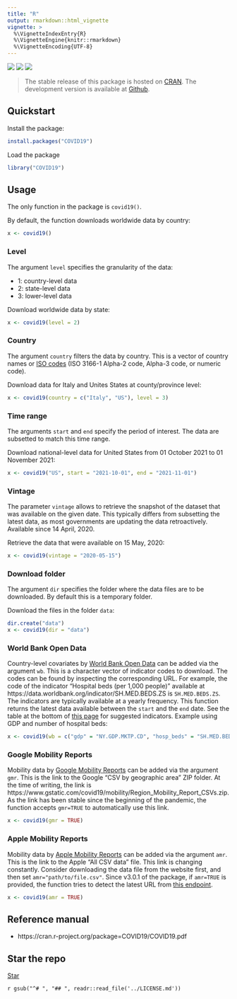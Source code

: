 ```yaml
---
title: "R"
output: rmarkdown::html_vignette
vignette: >
  %\VignetteIndexEntry{R}
  %\VignetteEngine{knitr::rmarkdown}
  %\VignetteEncoding{UTF-8}
---
```


[![](https://www.r-pkg.org/badges/version/COVID19)](https://cran.r-project.org/package=COVID19) [![](https://cranlogs.r-pkg.org/badges/last-month/COVID19)](https://cran.r-project.org/package=COVID19) [![](https://img.shields.io/github/stars/covid19datahub/R?style=social)](https://github.com/covid19datahub/R)

> The stable release of this package is hosted on [CRAN](https://cran.r-project.org/package=COVID19). The development version is available at [Github](https://github.com/covid19datahub/R).

## Quickstart

Install the package:

```R
install.packages("COVID19")
```

Load the package

```R
library("COVID19")
```

## Usage

The only function in the package is `covid19()`. 

By default, the function downloads worldwide data by country:

```R
x <- covid19()
```

### Level

The argument `level` specifies the granularity of the data:

- 1: country-level data
- 2: state-level data
- 3: lower-level data

Download worldwide data by state:

```R
x <- covid19(level = 2)
```

### Country

The argument `country` filters the data by country. This is a vector of country names or [ISO codes](https://en.wikipedia.org/wiki/List_of_ISO_3166_country_codes) (ISO 3166-1 Alpha-2 code, Alpha-3 code, or numeric code). 

Download data for Italy and Unites States at county/province level:

```R
x <- covid19(country = c("Italy", "US"), level = 3)
```

### Time range

The arguments `start` and `end` specify the period of interest. The data are subsetted to match this time range.

Download national-level data for United States from 01 October 2021 to 01 November 2021:

```R
x <- covid19("US", start = "2021-10-01", end = "2021-11-01")
```

### Vintage

The parameter `vintage` allows to retrieve the snapshot of the dataset that was available on the given date. This typically differs from subsetting the latest data, as most governments are updating the data retroactively. Available since 14 April, 2020.

Retrieve the data that were available on 15 May, 2020:

```R
x <- covid19(vintage = "2020-05-15")
```

### Download folder

The argument `dir` specifies the folder where the data files are to be downloaded. By default this is a temporary folder. 

Download the files in the folder `data`:

```R
dir.create("data")
x <- covid19(dir = "data")
```

### World Bank Open Data

Country-level covariates by [World Bank Open Data](https://data.worldbank.org/) can be added via the argument `wb`. This is a character vector of indicator codes to download. The codes can be found by inspecting the corresponding URL. For example, the code of the indicator "Hospital beds (per 1,000 people)" available at https://data.worldbank.org/indicator/SH.MED.BEDS.ZS is `SH.MED.BEDS.ZS`. The indicators are typically available at a yearly frequency. This function returns the latest data available between the `start` and the `end` date. See the table at the bottom of [this page](https://datatopics.worldbank.org/universal-health-coverage/coronavirus/) for suggested indicators. Example using GDP and number of hospital beds:

```R
x <- covid19(wb = c("gdp" = "NY.GDP.MKTP.CD", "hosp_beds" = "SH.MED.BEDS.ZS"))
```

### Google Mobility Reports

Mobility data by [Google Mobility Reports](https://www.google.com/covid19/mobility/) can be added via the argument `gmr`. This is the link to the Google "CSV by geographic area" ZIP folder. At the time of writing, the link is https://www.gstatic.com/covid19/mobility/Region_Mobility_Report_CSVs.zip. As the link has been stable since the beginning of the pandemic, the function accepts `gmr=TRUE` to automatically use this link.

```R
x <- covid19(gmr = TRUE)
```

### Apple Mobility Reports

Mobility data by [Apple Mobility Reports](https://covid19.apple.com/mobility) can be added via the argument `amr`. This is the link to the Apple "All CSV data" file. This link is changing constantly. Consider downloading the data file from the website first, and then set `amr="path/to/file.csv"`. Since v3.0.1 of the package, if `amr=TRUE` is provided, the function tries to detect the latest URL from [this endpoint](https://covid19-static.cdn-apple.com/covid19-mobility-data/current/v3/index.json). 

```R
x <- covid19(amr = TRUE)
```

## Reference manual

- https://cran.r-project.org/package=COVID19/COVID19.pdf

## Star the repo

<a class="github-button" href="https://github.com/covid19datahub/R" data-icon="octicon-star" data-size="large" data-show-count="true" aria-label="Star covid19datahub/R on GitHub">Star</a>
<script async defer src="https://buttons.github.io/buttons.js"></script>

`r gsub("^# ", "## ", readr::read_file('../LICENSE.md'))`
